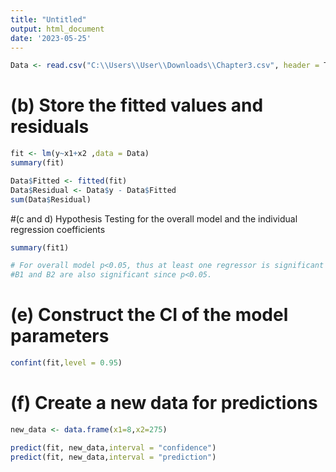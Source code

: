 ```yaml
---
title: "Untitled"
output: html_document
date: '2023-05-25'
---
```


```r

Data <- read.csv("C:\\Users\\User\\Downloads\\Chapter3.csv", header = T, stringsAsFactors = T)

```

# (b) Store the fitted values and residuals
```r
fit <- lm(y~x1+x2 ,data = Data)
summary(fit)

Data$Fitted <- fitted(fit)
Data$Residual <- Data$y - Data$Fitted
sum(Data$Residual)

```

#(c and d) Hypothesis Testing for the overall model and the individual regression coefficients
```r
summary(fit1)

# For overall model p<0.05, thus at least one regressor is significant
#B1 and B2 are also significant since p<0.05.
```

# (e) Construct the CI of the model parameters
```r
confint(fit,level = 0.95)
```

# (f) Create a new data for predictions
```r
new_data <- data.frame(x1=8,x2=275)

predict(fit, new_data,interval = "confidence")
predict(fit, new_data,interval = "prediction")

```